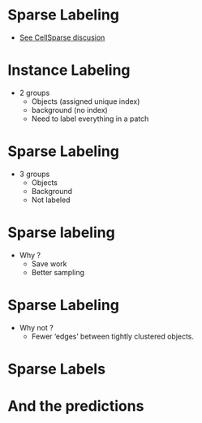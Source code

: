 # Sparse Labeling
* [See CellSparse discusion](https://forum.image.sc/t/cellsparse-training-deep-learning-models-for-cell-image-segmentation-with-sparse-annotations/82419)

# Instance Labeling

* 2 groups
    * Objects (assigned unique index)
    * background (no index)
    * Need to label everything in a patch

# {background-image="./easy-augment-one-image.png" background-size="contain"}

# Sparse Labeling

* 3 groups
    * Objects
    * Background
    * Not labeled

# {background-image="./easy-augment-sparse.png" background-size="contain"}
# {background-image="./easy-augment-one-image.png" background-size="contain"}


# Sparse labeling

* Why ?
    * Save work
    * Better sampling

# Sparse Labeling

* Why not ?
    * Fewer 'edges' between tightly clustered objects. 

# Sparse Labels 

# {background-image="./easy-augment-sparse.png" background-size="contain"}
# {background-image="./easy-augment-sparse-2.png" background-size="contain"}

# And the predictions

# {background-image="./easy-augment-sparse-1-prediction.png" background-size="contain"}
# {background-image="./easy-augment-sparse-2-prediction.png" background-size="contain"}
# {background-image="./easy-augment-sparse-0-prediction.png" background-size="contain"}

